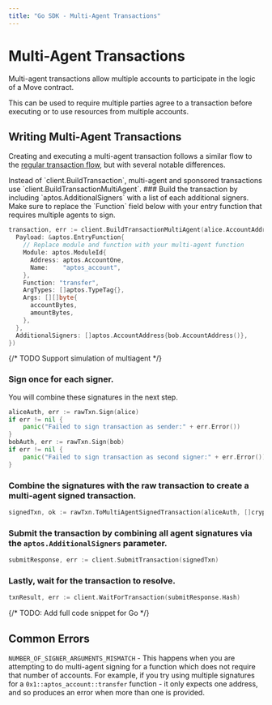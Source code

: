 ```yaml
---
title: "Go SDK - Multi-Agent Transactions"
---
```



# Multi-Agent Transactions

Multi-agent transactions allow multiple accounts to participate in the logic of
a Move contract.

This can be used to require multiple parties agree to a transaction before
executing or to use resources from multiple accounts.

## Writing Multi-Agent Transactions

Creating and executing a multi-agent transaction follows a similar flow to the
[regular transaction flow](../building-transactions.mdx), but with several
notable differences.

<Callout type="info">
  Instead of `client.BuildTransaction`, multi-agent and sponsored transactions
  use `client.BuildTransactionMultiAgent`.
</Callout>

<Steps>
  ### Build the transaction by including `aptos.AdditionalSigners` with a list of each additional signers.

  <Callout type="info">
    Make sure to replace the `Function` field below with your entry function
    that requires multiple agents to sign.
  </Callout>

  ```go filename="multi_agent.go"
  transaction, err := client.BuildTransactionMultiAgent(alice.AccountAddress(), aptos.TransactionPayload{
    Payload: &aptos.EntryFunction{
      // Replace module and function with your multi-agent function
      Module: aptos.ModuleId{
        Address: aptos.AccountOne,
        Name:    "aptos_account",
      },
      Function: "transfer",
      ArgTypes: []aptos.TypeTag{},
      Args: [][]byte{
        accountBytes,
        amountBytes,
      },
    },
    AdditionalSigners: []aptos.AccountAddress{bob.AccountAddress()},
  })
  ```

{/* TODO Support simulation of multiagent */}

  ### Sign once for each signer.

  You will combine these signatures in the next step.

  ```go filename="multi_agent.go"
  aliceAuth, err := rawTxn.Sign(alice)
  if err != nil {
      panic("Failed to sign transaction as sender:" + err.Error())
  }
  bobAuth, err := rawTxn.Sign(bob)
  if err != nil {
      panic("Failed to sign transaction as second signer:" + err.Error())
  }
  ```

  ### Combine the signatures with the raw transaction to create a multi-agent signed transaction.

  ```go filename="multi_agent.go"
  signedTxn, ok := rawTxn.ToMultiAgentSignedTransaction(aliceAuth, []crypto.AccountAuthenticator{bobAuth})
  ```
  ### Submit the transaction by combining all agent signatures via the `aptos.AdditionalSigners` parameter.

  ```go filename="multi_agent.go"
  submitResponse, err := client.SubmitTransaction(signedTxn)
  ```

  ### Lastly, wait for the transaction to resolve.

  ```go filename="multi_agent.go"
  txnResult, err := client.WaitForTransaction(submitResponse.Hash)
  ```
</Steps>

{/* TODO: Add full code snippet for Go */}

## Common Errors

`NUMBER_OF_SIGNER_ARGUMENTS_MISMATCH` - This happens when you are attempting to
do multi-agent signing for a function which does not require that number of
accounts. For example, if you try using multiple signatures for a
`0x1::aptos_account::transfer` function - it only expects one address, and so
produces an error when more than one is provided.
